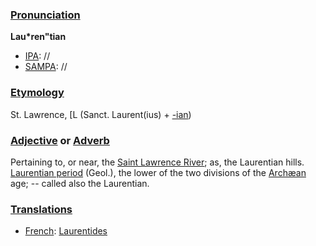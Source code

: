 ===[[Pronunciation]]===
'''Lau*ren"tian'''
*[[IPA]]: //
*[[SAMPA]]: //
===[[Etymology]]===
St. Lawrence, [L (Sanct. Laurent(ius) + [[-ian]])
===[[Adjective]] or [[Adverb]]===
Pertaining to, or near, the [[Saint Lawrence River]]; as, the Laurentian hills. [[Laurentian period]] (Geol.), the lower of the two divisions of the [[Archæan]] age; -- called also the Laurentian.
===[[Translations]]===
*[[French]]: [[Laurentides]]